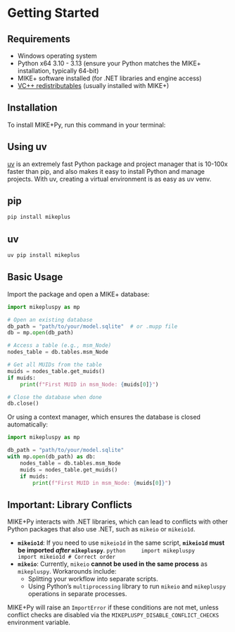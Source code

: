 # Getting Started

## Requirements

*   Windows operating system
*   Python x64 3.10 - 3.13 (ensure your Python matches the MIKE+ installation, typically 64-bit)
*   MIKE+ software installed (for .NET libraries and engine access)
*   [VC++ redistributables](https://aka.ms/vs/17/release/vc_redist.x64.exe) (usually installed with MIKE+)

## Installation

To install MIKE+Py, run this command in your terminal:

::: {.callout-tip}
# Using uv
[uv](https://docs.astral.sh/uv/) is an extremely fast Python package and project manager that is 10-100x faster than pip, and also makes it easy to install Python and manage projects. With uv, creating a virtual environment is as easy as uv venv.
:::

::: {.panel-tabset}
## pip

```bash
pip install mikeplus
```

## uv

```bash
uv pip install mikeplus
```
:::

## Basic Usage

Import the package and open a MIKE+ database:

```python
import mikepluspy as mp

# Open an existing database
db_path = "path/to/your/model.sqlite"  # or .mupp file
db = mp.open(db_path)

# Access a table (e.g., msm_Node)
nodes_table = db.tables.msm_Node

# Get all MUIDs from the table
muids = nodes_table.get_muids()
if muids:
    print(f"First MUID in msm_Node: {muids[0]}")

# Close the database when done
db.close()
```

Or using a context manager, which ensures the database is closed automatically:

```python
import mikepluspy as mp

db_path = "path/to/your/model.sqlite"
with mp.open(db_path) as db:
    nodes_table = db.tables.msm_Node
    muids = nodes_table.get_muids()
    if muids:
        print(f"First MUID in msm_Node: {muids[0]}")
```

## Important: Library Conflicts

MIKE+Py interacts with .NET libraries, which can lead to conflicts with other Python packages that also use .NET, such as `mikeio` or `mikeio1d`.

*   **`mikeio1d`**: If you need to use `mikeio1d` in the same script, **`mikeio1d` must be imported *after* `mikepluspy`**.
    ```python
    import mikepluspy
    import mikeio1d # Correct order
    ```
*   **`mikeio`**: Currently, `mikeio` **cannot be used in the same process** as `mikepluspy`.
    Workarounds include:
    *   Splitting your workflow into separate scripts.
    *   Using Python's `multiprocessing` library to run `mikeio` and `mikepluspy` operations in separate processes.

MIKE+Py will raise an `ImportError` if these conditions are not met, unless conflict checks are disabled via the `MIKEPLUSPY_DISABLE_CONFLICT_CHECKS` environment variable.
